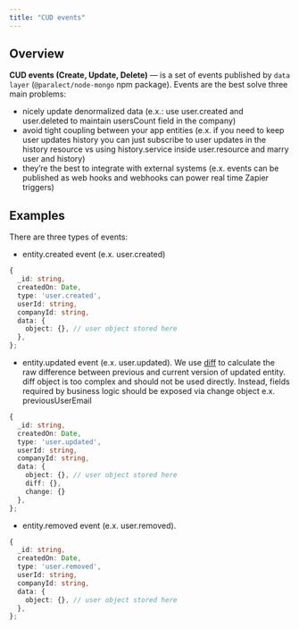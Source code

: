 ```yaml
---
title: "CUD events"
---
```


## Overview

**CUD events (Create, Update, Delete)** — is a set of events published by `data layer` (`@paralect/node-mongo` npm package). Events are the best solve three main problems:

- nicely update denormalized data (e.x.: use user.created and user.deleted to maintain usersCount field in the company)
- avoid tight coupling between your app entities (e.x. if you need to keep user updates history you can just subscribe to user updates in the history resource vs using history.service inside user.resource and marry user and history)
- they’re the best to integrate with external systems (e.x. events can be published as web hooks and webhooks can power real time Zapier triggers)


## Examples

There are three types of events:

- entity.created event (e.x. user.created)
```typescript
{
  _id: string,
  createdOn: Date,
  type: 'user.created',
  userId: string,
  companyId: string,
  data: {
    object: {}, // user object stored here
  },
};
```

- entity.updated event (e.x. user.updated). We use [diff](https://github.com/flitbit/diff) to calculate the raw difference between previous and current version of updated entity. diff object is too complex and should not be used directly. Instead, fields required by business logic should be exposed via change object e.x. previousUserEmail
```typescript
{
  _id: string,
  createdOn: Date,
  type: 'user.updated',
  userId: string,
  companyId: string,
  data: {
    object: {}, // user object stored here
    diff: {},
    change: {}
  },
};
```

- entity.removed event (e.x. user.removed). 
```typescript
{
  _id: string,
  createdOn: Date,
  type: 'user.removed',
  userId: string,
  companyId: string,
  data: {
    object: {}, // user object stored here
  },
};
```